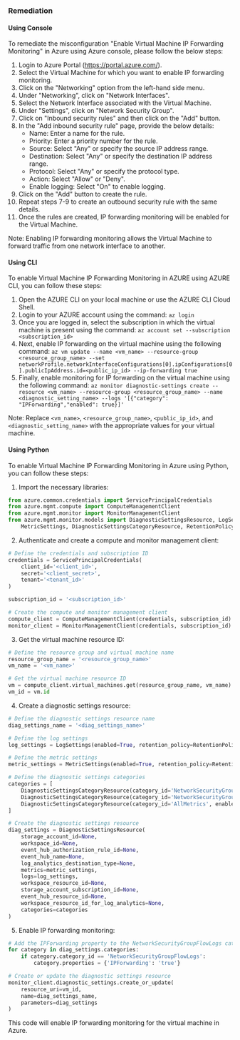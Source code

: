 ### Remediation

#### Using Console

To remediate the misconfiguration "Enable Virtual Machine IP Forwarding Monitoring" in Azure using Azure console, please follow the below steps:

1. Login to Azure Portal (https://portal.azure.com/).
2. Select the Virtual Machine for which you want to enable IP forwarding monitoring.
3. Click on the "Networking" option from the left-hand side menu.
4. Under "Networking", click on "Network Interfaces".
5. Select the Network Interface associated with the Virtual Machine.
6. Under "Settings", click on "Network Security Group".
7. Click on "Inbound security rules" and then click on the "Add" button.
8. In the "Add inbound security rule" page, provide the below details:
   - Name: Enter a name for the rule.
   - Priority: Enter a priority number for the rule.
   - Source: Select "Any" or specify the source IP address range.
   - Destination: Select "Any" or specify the destination IP address range.
   - Protocol: Select "Any" or specify the protocol type.
   - Action: Select "Allow" or "Deny".
   - Enable logging: Select "On" to enable logging.
9. Click on the "Add" button to create the rule.
10. Repeat steps 7-9 to create an outbound security rule with the same details.
11. Once the rules are created, IP forwarding monitoring will be enabled for the Virtual Machine.

Note: Enabling IP forwarding monitoring allows the Virtual Machine to forward traffic from one network interface to another.

#### Using CLI

To enable Virtual Machine IP Forwarding Monitoring in AZURE using AZURE CLI, you can follow these steps:

1. Open the AZURE CLI on your local machine or use the AZURE CLI Cloud Shell.
2. Login to your AZURE account using the command: `az login`
3. Once you are logged in, select the subscription in which the virtual machine is present using the command: `az account set --subscription <subscription_id>`
4. Next, enable IP forwarding on the virtual machine using the following command: `az vm update --name <vm_name> --resource-group <resource_group_name> --set networkProfile.networkInterfaceConfigurations[0].ipConfigurations[0].publicIpAddress.id=<public_ip_id> --ip-forwarding true`
5. Finally, enable monitoring for IP forwarding on the virtual machine using the following command: `az monitor diagnostic-settings create --resource <vm_name> --resource-group <resource_group_name> --name <diagnostic_setting_name> --logs '[{"category": "IPForwarding","enabled": true}]'`

Note: Replace `<vm_name>`, `<resource_group_name>`, `<public_ip_id>`, and `<diagnostic_setting_name>` with the appropriate values for your virtual machine.

#### Using Python

To enable Virtual Machine IP Forwarding Monitoring in Azure using Python, you can follow these steps:

1. Import the necessary libraries:

```python
from azure.common.credentials import ServicePrincipalCredentials
from azure.mgmt.compute import ComputeManagementClient
from azure.mgmt.monitor import MonitorManagementClient
from azure.mgmt.monitor.models import DiagnosticSettingsResource, LogSettings, \
    MetricSettings, DiagnosticSettingsCategoryResource, RetentionPolicy
```

2. Authenticate and create a compute and monitor management client:

```python
# Define the credentials and subscription ID
credentials = ServicePrincipalCredentials(
    client_id='<client_id>',
    secret='<client_secret>',
    tenant='<tenant_id>'
)

subscription_id = '<subscription_id>'

# Create the compute and monitor management client
compute_client = ComputeManagementClient(credentials, subscription_id)
monitor_client = MonitorManagementClient(credentials, subscription_id)
```

3. Get the virtual machine resource ID:

```python
# Define the resource group and virtual machine name
resource_group_name = '<resource_group_name>'
vm_name = '<vm_name>'

# Get the virtual machine resource ID
vm = compute_client.virtual_machines.get(resource_group_name, vm_name)
vm_id = vm.id
```

4. Create a diagnostic settings resource:

```python
# Define the diagnostic settings resource name
diag_settings_name = '<diag_settings_name>'

# Define the log settings
log_settings = LogSettings(enabled=True, retention_policy=RetentionPolicy(enabled=False))

# Define the metric settings
metric_settings = MetricSettings(enabled=True, retention_policy=RetentionPolicy(enabled=False))

# Define the diagnostic settings categories
categories = [
    DiagnosticSettingsCategoryResource(category_id='NetworkSecurityGroupFlowLogs', enabled=True),
    DiagnosticSettingsCategoryResource(category_id='NetworkSecurityGroupEventLogs', enabled=True),
    DiagnosticSettingsCategoryResource(category_id='AllMetrics', enabled=True)
]

# Create the diagnostic settings resource
diag_settings = DiagnosticSettingsResource(
    storage_account_id=None,
    workspace_id=None,
    event_hub_authorization_rule_id=None,
    event_hub_name=None,
    log_analytics_destination_type=None,
    metrics=metric_settings,
    logs=log_settings,
    workspace_resource_id=None,
    storage_account_subscription_id=None,
    event_hub_resource_id=None,
    workspace_resource_id_for_log_analytics=None,
    categories=categories
)
```

5. Enable IP forwarding monitoring:

```python
# Add the IPForwarding property to the NetworkSecurityGroupFlowLogs category
for category in diag_settings.categories:
    if category.category_id == 'NetworkSecurityGroupFlowLogs':
        category.properties = {'IPForwarding': 'true'}

# Create or update the diagnostic settings resource
monitor_client.diagnostic_settings.create_or_update(
    resource_uri=vm_id,
    name=diag_settings_name,
    parameters=diag_settings
)
```

This code will enable IP forwarding monitoring for the virtual machine in Azure.


